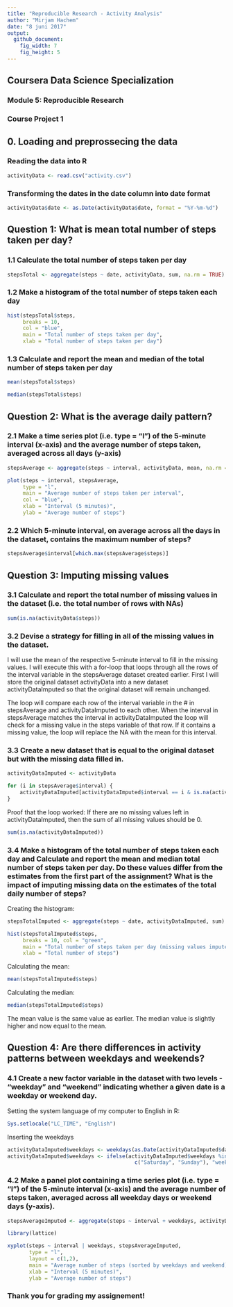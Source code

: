 ---
title: "Reproducible Research - Activity Analysis"
author: "Mirjam Hachem"
date: "8 juni 2017"
output: 
  github_document:
    fig_width: 7
    fig_height: 5
---

## Coursera Data Science Specialization  
### Module 5: Reproducible Research  
### Course Project 1  

  
  
## 0. Loading and preprossecing the data  
  
### Reading the data into R  
```{r, echo = TRUE}
activityData <- read.csv("activity.csv")
``` 
  
### Transforming the dates in the date column into date format  
```{r, echo = TRUE}
activityData$date <- as.Date(activityData$date, format = "%Y-%m-%d")
```
  
  
## Question 1: What is mean total number of steps taken per day?  
    
### 1.1 Calculate the total number of steps taken per day  
```{r, echo = TRUE}
stepsTotal <- aggregate(steps ~ date, activityData, sum, na.rm = TRUE)
```
  
### 1.2 Make a histogram of the total number of steps taken each day  
```{r, echo = TRUE}
hist(stepsTotal$steps, 
     breaks = 10, 
     col = "blue", 
     main = "Total number of steps taken per day", 
     xlab = "Total number of steps taken per day")
```
  
### 1.3 Calculate and report the mean and median of the total number of steps taken per day  
  
```{r, echo = TRUE}
mean(stepsTotal$steps)
```
  
```{r, echo = TRUE}
median(stepsTotal$steps)
```
   
    
## Question 2: What is the average daily pattern?  
  
### 2.1 Make a time series plot (i.e. type = "l") of the 5-minute interval (x-axis) and the average number of steps taken, averaged across all days (y-axis)  

```{r, echo = TRUE}
stepsAverage <- aggregate(steps ~ interval, activityData, mean, na.rm = TRUE)

plot(steps ~ interval, stepsAverage, 
     type = "l", 
     main = "Average number of steps taken per interval", 
     col = "blue", 
     xlab = "Interval (5 minutes)", 
     ylab = "Average number of steps")
```

### 2.2 Which 5-minute interval, on average across all the days in the dataset, contains the maximum number of steps?  
  
```{r, echo = TRUE}
stepsAverage$interval[which.max(stepsAverage$steps)]
```
    
## Question 3: Imputing missing values    

### 3.1 Calculate and report the total number of missing values in the dataset (i.e. the total number of rows with NAs)  
  
```{r, echo = TRUE}
sum(is.na(activityData$steps))
```
  
  
### 3.2 Devise a strategy for filling in all of the missing values in the dataset.   
    
I will use the mean of the respective 5-minute interval to fill in the missing values. I will execute this with a for-loop that loops through all the rows of the interval variable in the stepsAverage dataset created earlier. First I will store the original dataset activityData into a new dataset activityDataImputed so that the original dataset will remain unchanged.
  
The loop will compare each row of the interval variable in the # in stepsAverage and activityDataImputed to each other. When the interval in stepsAverage matches the interval in activityDataImputed the loop will check for a missing value in the steps variable of that row. If it contains a missing value, the loop will replace the NA with the mean for this interval.
  
### 3.3 Create a new dataset that is equal to the original dataset but with the missing data filled in.  
  
```{r, echo = TRUE}
activityDataImputed <- activityData

for (i in stepsAverage$interval) {
    activityDataImputed[activityDataImputed$interval == i & is.na(activityDataImputed$steps), ]$steps <- stepsAverage$steps[stepsAverage$interval == i]
}
```

Proof that the loop worked: If there are no missing values left in activityDataImputed, then the sum of all missing values should be 0.  

```{r, echo = TRUE}
sum(is.na(activityDataImputed))
```

### 3.4 Make a histogram of the total number of steps taken each day and Calculate and report the mean and median total number of steps taken per day. Do these values differ from the estimates from the first part of the assignment? What is the impact of imputing missing data on the estimates of the total daily number of steps?  

Creating the histogram:  
    
```{r, echo = TRUE}
stepsTotalImputed <- aggregate(steps ~ date, activityDataImputed, sum)

hist(stepsTotalImputed$steps, 
     breaks = 10, col = "green", 
     main = "Total number of steps taken per day (missing values imputed)",
     xlab = "Total number of steps")
```
  
Calculating the mean:  
  
```{r, echo = TRUE}
mean(stepsTotalImputed$steps)
```

Calculating the median:    
  
```{r, echo = TRUE}
median(stepsTotalImputed$steps)
``` 
    
The mean value is the same value as earlier. The median value is slightly higher and now equal to the mean. 


## Question 4: Are there differences in activity patterns between weekdays and weekends?  

### 4.1 Create a new factor variable in the dataset with two levels - "weekday" and "weekend" indicating whether a given date is a weekday or weekend day.


Setting the system language of my computer to English in R:  
```{r, echo = TRUE}
Sys.setlocale("LC_TIME", "English")
```
  
Inserting the weekdays  
```{r, echo = TRUE}
activityDataImputed$weekdays <- weekdays(as.Date(activityDataImputed$date))
activityDataImputed$weekdays <- ifelse(activityDataImputed$weekdays %in% 
                                         c("Saturday", "Sunday"), "weekend", "weekday")
```


### 4.2 Make a panel plot containing a time series plot (i.e. type = "l") of the 5-minute interval (x-axis) and the average number of steps taken, averaged across all weekday days or weekend days (y-axis).   

```{r, echo = TRUE}
stepsAverageImputed <- aggregate(steps ~ interval + weekdays, activityDataImputed, mean)

library(lattice)

xyplot(steps ~ interval | weekdays, stepsAverageImputed, 
       type = "l", 
       layout = c(1,2), 
       main = "Average number of steps (sorted by weekdays and weekend)", 
       xlab = "Interval (5 minutes)", 
       ylab = "Average number of steps")
```

### Thank you for grading my assignement!
